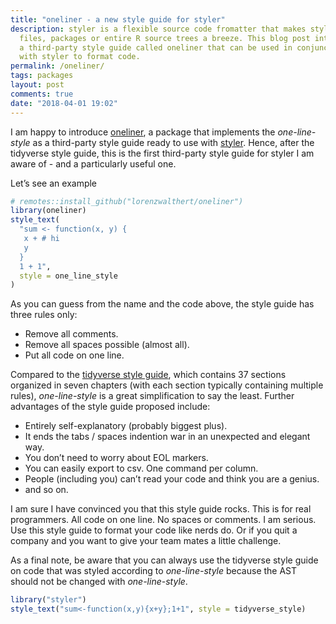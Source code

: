 ```yaml
---
title: "oneliner - a new style guide for styler"
description: styler is a flexible source code fromatter that makes styling 
  files, packages or entire R source trees a breeze. This blog post introduces
  a third-party style guide called oneliner that can be used in conjunction 
  with styler to format code.
permalink: /oneliner/
tags: packages
layout: post
comments: true
date: "2018-04-01 19:02"
---
```


I am happy to introduce [oneliner](https://github.com/lorenzwalthert/oneliner), a package that implements the *one-line-style* as a third-party style guide ready to use with [styler](https://github.com/r-lib/styler). Hence, after the tidyverse style guide, this is the first third-party style guide for styler I am aware of - and a particularly useful one.

Let’s see an example

```r
# remotes::install_github("lorenzwalthert/oneliner")
library(oneliner)
style_text(
  "sum <- function(x, y) {
   x + # hi
   y
  }
  1 + 1",
  style = one_line_style
)
```

As you can guess from the name and the code above, the style guide has three rules only: 

* Remove all comments.
* Remove all spaces possible (almost all).
* Put all code on one line.

Compared to the [tidyverse style guide](http://style.tidyverse.org), which contains 37 sections organized in seven chapters (with each section typically containing multiple rules), *one-line-style* is a great simplification to say the least. Further advantages of the style guide proposed include:

  - Entirely self-explanatory (probably biggest plus).
  - It ends the tabs / spaces indention war in an unexpected and elegant
    way.
  - You don’t need to worry about EOL markers.
  - You can easily export to csv. One command per column.
  - People (including you) can't read your code and think you are a genius.
  - and so on.

I am sure I have convinced you that this style guide rocks. This is for
real programmers. All code on one line. No spaces or comments. I am
serious. Use this style guide to format your code like nerds do. Or if you quit a company and you want to give your team mates a little challenge. 

As a final note, be aware that you can always use the tidyverse style guide on code that was styled according to *one-line-style* because the AST should not be changed with *one-line-style*.
```r
library("styler")
style_text("sum<-function(x,y){x+y};1+1", style = tidyverse_style)
```

